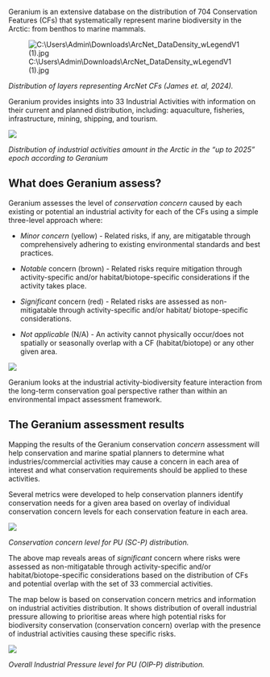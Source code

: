 
Geranium is an extensive database on the distribution of 704 Conservation Features (CFs) that systematically represent marine biodiversity in the Arctic: from benthos to marine mammals.

![C:\\Users\\Admin\\Downloads\\ArcNet_DataDensity_wLegendV1 (1).jpg](./getStarted/image1.jpeg)

*Distribution of layers representing ArcNet CFs (James et. al, 2024).*

Geranium provides insights into 33 Industrial Activities with information on their current and planned distribution, including: aquaculture, fisheries, infrastructure, mining, shipping, and tourism.

![](./getStarted/image2.png)

*Distribution of industrial activities amount in the Arctic in the "up to 2025" epoch according to Geranium*

## What does Geranium assess?

Geranium assesses the level of *conservation concern* caused by each existing or potential an industrial activity for each of the CFs using a simple three-level approach where:

-   *Minor concern* (yellow) - Related risks, if any, are mitigatable through comprehensively adhering to existing environmental standards and best practices.

-   *Notable* concern (brown) - Related risks require mitigation through activity-specific and/or habitat/biotope-specific considerations if the activity takes place.

-   *Significant* concern (red) - Related risks are assessed as non-mitigatable through activity-specific and/or habitat/ biotope-specific considerations.

-   *Not applicable* (N/A) - An activity cannot physically occur/does not spatially or seasonally overlap with a CF (habitat/biotope) or any other given area.

![](./getStarted/image3.png)

Geranium looks at the industrial activity-biodiversity feature interaction from the long-term conservation goal perspective rather than within an environmental impact assessment framework.

## The Geranium assessment results

Mapping the results of the Geranium conservation *concern* assessment will help conservation and marine spatial planners to determine what industries/commercial activities may cause a concern in each area of interest and what conservation requirements should be applied to these activities.

Several metrics were developed to help conservation planners identify conservation needs for a given area based on overlay of individual conservation concern levels for each conservation feature in each area.

![](./getStarted/image4.png)

*Conservation concern level for PU (SC-P) distribution.*

The above map reveals areas of *significant* concern where risks were assessed as non-mitigatable through activity-specific and/or habitat/biotope-specific considerations based on the distribution of CFs and potential overlap with the set of 33 commercial activities.

The map below is based on conservation concern metrics and information on industrial activities distribution. It shows distribution of overall industrial pressure allowing to prioritise areas where high potential risks for biodiversity conservation (conservation concern) overlap with the presence of industrial activities causing these specific risks.

![](./getStarted/image5.jpeg)

*Overall Industrial Pressure level for PU (OIP-P) distribution.*
